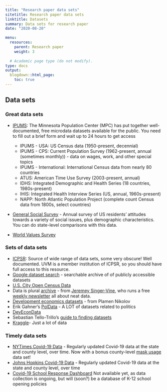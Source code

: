 ```yaml
---
title: "Research paper data sets"
sitetitle: Research paper data sets
linktitle: Datasets
summary: Data sets for research paper
date: "2020-08-20"

menu:
  resources:
    parent: Research paper
    weight: 3
  
  # Academic page type (do not modify).
type: docs
output:
  blogdown::html_page:
    toc: true
---
```



## Data sets 

### Great data sets 

-   [IPUMS](www.ipums.org): The Minnesota Population Center (MPC) has put together well-documented, free
    microdata datasets available for the public. You need to fill out a brief form and wait up to 24 hours to get access
    -   IPUMS - USA: US Census data (1950-present, decennial)
    -   IPUMS - CPS: Current Population Survey (1962-present, annual
        (sometimes monthly)) - data on wages, work, and other special
        topics
    -   IPUMS - International: International Census data from nearly 80
        countries
    -   ATUS: American Time Use Survey (2003-present, annual)
    -   IDHS: Integrated Demographic and Health Series (18 countries,
        1980s-present)
    -   IHIS: Integrated Health Interview Series (US, annual,
        1960s-present)
    -   NAPP: North Atlantic Population Project (complete count Census
        data from 1800s, select countries)
- [General Social Survey](http://gss.norc.org/) - Annual
    survey of US residents' attitudes towards a variety of social
    issues, plus demographic characteristics. You can do state-level
    comparisons with this data.

- [World Values Survey](http://www.worldvaluessurvey.org/wvs.jsp)


### Sets of data sets
- [ICPSR](http://icpsr.umich.edu>): Source of wide range of data sets,
    some very obscure! Well documented. UVM is a member institution of
    ICPSR, so you should have full access to this resource. 
- [Google dataset search](https://datasetsearch.research.google.com/) - searchable archive of of publicly accessible datasets 
- [U.S. City Open Census Data](http://us-cities.survey.okfn.org/)
- Data is plural [archive](https://docs.google.com/spreadsheets/d/1wZhPLMCHKJvwOkP4juclhjFgqIY8fQFMemwKL2c64vk/edit#gid=0) - from [Jeremey Singer-Vine](https://twitter.com/jsvine), who runs a free [weekly newsletter](https://tinyletter.com/data-is-plural/) all about neat data. 
- [Development economics datasets](https://dash.harvard.edu/bitstream/handle/1/13576366/development_datasets.pdf?sequence=1&isAllowed=y) - from Plamen Nikolov
- Erik Gahner's [PolData](https://github.com/erikgahner/PolData) - A LOT of datasets related to politics
- [DevEconData](http://devecondata.blogspot.com/)
- Sebastian Tello-Trillo's [guide to finding datasets](https://dsebastiantello.files.wordpress.com/2019/08/where-to-find-data-a-primer.pdf)
- [Kraggle](https://www.kaggle.com/datasets)- Just a lot of data


### Timely data sets 
- [NYTimes Covid-19 Data](https://github.com/nytimes/covid-19-data) - Regularly updated Covid-19 data at the state and county level, over time. Now with a bonus county-level [mask usage](https://github.com/nytimes/covid-19-data/tree/master/mask-use) data set! 
- [Johns Hopkins Covid-19 Data](https://github.com/CSSEGISandData/COVID-19) - Regularly updated Covid-19 data at the state and county level, over time 
- [Covid-19 School Response Dashboard](https://explaincovid.org/kids/nationwide-covid-19-school-dashboard/) Not available yet, as data collection is ongoing, but will (soon?) be a database of K-12 school opening policies 

